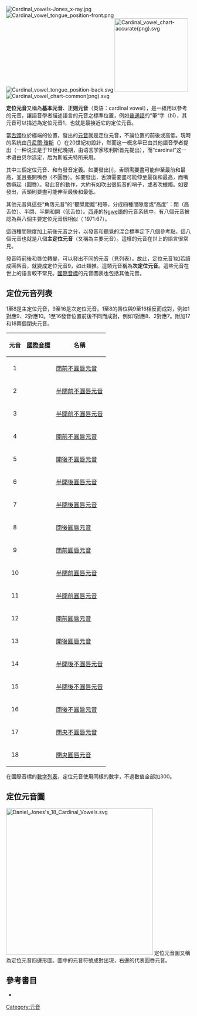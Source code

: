 {{IPA notice}}

[[File:Cardinal_vowels-Jones_x-ray.jpg|thumb]]
[[File:Cardinal_vowel_tongue_position-front.png|thumb]]
[[File:Cardinal_vowel_tongue_position-back.svg|thumb]]
[[File:Cardinal_vowel_chart-accurate(png).svg|200px]]
[[File:Cardinal_vowel_chart-common(png).svg|thumb]]

'''定位元音'''又稱為'''基本元音'''、'''正则元音'''（英语：cardinal vowel），是一組用以參考的元音，讓語音學者描述語言的元音之標準位置，例如[[現代標準漢語|普通話]]的“筆”字（bǐ），其元音可以描述為定位元音1{{IPA|[i]}}，也就是最接近它的定位元音。

當[[舌|舌頭]]位於極端的位置，發出的[[元音|元音]]就是定位元音，不論位置的前後或高低。現時的系統由[[丹尼爾·瓊斯|丹尼爾·瓊斯]]（{{lang|en|Daniel Jones}}）在20世紀初設計，然而这一概念早已由其他語音學者提出（一种说法是于19世纪晚期，由语言学家埃利斯首先提出），而“cardinal”这一术语由贝尔选定，后为斯威夫特所采用。

其中三個定位元音{{IPA|[i]}}、{{IPA|[ɑ]}}和{{IPA|[u]}}有發音定義。如要發出[i]，舌頭需要盡可能伸至最前和最高，並且張開嘴唇（不圓唇）。如要發出{{IPA|[u]}}，舌頭需要盡可能伸至最後和最高，而嘴唇噘起（圓唇）。發此音的動作，大約有如吹出很低音的哨子，或者吹蠟燭。如要發出{{IPA|[ɑ]}}，舌頭則要盡可能伸至最後和最低。

其他元音與這些“角落元音”的“聽覺距離”相等，分成四種間隙度或“高度”：閉（高舌位）、半閉、半開和開（低舌位）。[[西非|西非]]的[[Ngwe語|Ngwe語]]的元音系統中，有八個元音被認為與八個主要定位元音很相似（{{lang|en|Ladefoged}} 1971:67）。

這四種間隙度加上前後元音之分，以發音和聽覺的混合標準定下八個參考點。這八個元音也就是八個'''主定位元音'''（又稱為主要元音）。這樣的元音在世上的語言很常見。

發音時前後和唇位轉變，可以發出不同的元音（見列表）。故此，定位元音1如若讀成圓唇音，就變成定位元音9，如此類推。這類元音稱為'''次定位元音'''。這些元音在世上的語言較不常見。[[國際音標|國際音標]]的元音圖表也包括其他元音。

== 定位元音列表 ==
1至8是主定位元音，9至16是次定位元音。1至8的唇位與9至16相反而成對，例如1對應9、2對應10。1至16發音位置前後不同而成對，例如1對應8、2對應7。附加17和18兩個閉央元音。
{| border="1" cellpadding="4" cellspacing="0"
! 元音 !! [[國際音標|國際音標]] !! 名稱
|-
| align="center"| 1
| align="center"| {{IPA|[i]}}
| [[閉前不圓唇元音|閉前不圓唇元音]]
|-
| align="center"| 2
| align="center"| {{IPA|[e]}}
| [[半閉前不圓唇元音|半閉前不圓唇元音]]
|-
| align="center"| 3
| align="center"| {{IPA|[ɛ]}}
| [[半開前不圓唇元音|半開前不圓唇元音]]
|-
| align="center"| 4
| align="center"| {{IPA|[a]}}
| [[開前不圓唇元音|開前不圓唇元音]]
|-
| align="center"| 5
| align="center"| {{IPA|[ɑ]}}
| [[開後不圓唇元音|開後不圓唇元音]]
|-
| align="center"| 6
| align="center"| {{IPA|[ɔ]}}
| [[半開後圓唇元音|半開後圓唇元音]]
|-
| align="center"| 7
| align="center"| {{IPA|[o]}}
| [[半閉後圓唇元音|半閉後圓唇元音]]
|-
| align="center"| 8
| align="center"| {{IPA|[u]}}
| [[閉後圓唇元音|閉後圓唇元音]]
|-
| align="center"| 9
| align="center"| {{IPA|[y]}}
| [[閉前圓唇元音|閉前圓唇元音]]
|-
| align="center"| 10
| align="center"| {{IPA|[ø]}}
| [[半閉前圓唇元音|半閉前圓唇元音]]
|-
| align="center"| 11
| align="center"| {{IPA|[œ]}}
| [[半開前圓唇元音|半開前圓唇元音]]
|-
| align="center"| 12
| align="center"| {{IPA|[ɶ]}}
| [[開前圓唇元音|開前圓唇元音]]
|-
| align="center"| 13
| align="center"| {{IPA|[ɒ]}}
| [[開後圓唇元音|開後圓唇元音]]
|-
| align="center"| 14
| align="center"| {{IPA|[ʌ]}}
| [[半開後不圓唇元音|半開後不圓唇元音]]
|-
| align="center"| 15
| align="center"| {{IPA|[ɤ]}}
| [[半閉後不圓唇元音|半閉後不圓唇元音]]
|-
| align="center"| 16
| align="center"| {{IPA|[ɯ]}}
| [[閉後不圓唇元音|閉後不圓唇元音]]
|-
| align="center"| 17
| align="center"| {{IPA|[ɨ]}}
| [[閉央不圓唇元音|閉央不圓唇元音]]
|-
| align="center"| 18
| align="center"| {{IPA|[ʉ]}}
| [[閉央圓唇元音|閉央圓唇元音]]
|}
在國際音標的[http://web.uvic.ca/ling/resources/ipa/charts/IPANumberChart96.pdf 數字列表]{{Wayback|url=http://web.uvic.ca/ling/resources/ipa/charts/IPANumberChart96.pdf |date=20070105013650 }}，定位元音使用同樣的數字，不過數值全部加300。

== 定位元音圖 ==
[[Image:Daniel_Jones's_18_Cardinal_Vowels.svg|400px]]
定位元音圖又稱為定位元音四邊形圖。圖中的元音符號成對出現，右邊的代表圓唇元音。

== 參考書目 ==
* {{lang|en|Ladefoged, Peter. (1971). ''Preliminaries to linguistic phonetics''. Chicago: The University of Chicago Press.}}

[[Category:元音|Category:元音]]